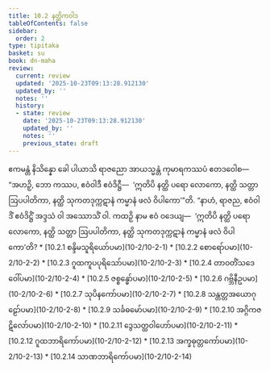 ```yaml
---
title: 10.2 နတ္ထိကဝါဒ
tableOfContents: false
sidebar:
  order: 2
type: tipitaka
basket: su
book: dn-maha
review:
  current: review
  updated: '2025-10-23T09:13:28.912130'
  updated_by: ''
  notes: ''
  history:
  - state: review
    date: '2025-10-23T09:13:28.912130'
    updated_by: ''
    notes: ''
    previous_state: draft
---
```



<ReviewStatus review={frontmatter.review} showDetails={true} />

<HypothesisAnnotation frontmatter={frontmatter} />

<DynamicBreadcrumb />

<Division number="410" book="dn-maha" e="ch" v="7" p="255">

<Paragraph number="1095" book="dn-maha">
ဧကမန္တံ နိသိန္နော ခေါ ပါယာသိ ရာဇညော အာယသ္မန္တံ ကုမာရကဿပံ ဧတဒဝေါစ—  “အဟဉှိ, ဘော ကဿပ, ဧဝံဝါဒီ ဧဝံဒိဋ္ဌီ—  ‘ဣတိပိ နတ္ထိ ပရော လောကော, နတ္ထိ သတ္တာ ဩပပါတိကာ, နတ္ထိ သုကတဒုက္ကဋာနံ ကမ္မာနံ ဖလံ ဝိပါကော’”တိ. “နာဟံ, ရာဇည, ဧဝံဝါဒိံ ဧဝံဒိဋ္ဌိံ အဒ္ဒသံ ဝါ အဿောသိံ ဝါ. ကထဉှိ နာမ ဧဝံ ဝဒေယျ—  ‘ဣတိပိ နတ္ထိ ပရော လောကော, နတ္ထိ သတ္တာ ဩပပါတိကာ, နတ္ထိ သုကတဒုက္ကဋာနံ ကမ္မာနံ ဖလံ ဝိပါကော’တိ?

</Paragraph>
</Division>

<TableOfContents book="dn-maha" section="10.2">
* [10.2.1 စန္ဒိမသူရိယော်ပမာ](10-2/10-2-1)
* [10.2.2 စောရော်ပမာ](10-2/10-2-2)
* [10.2.3 ဂူထကူပပုရိသော်ပမာ](10-2/10-2-3)
* [10.2.4 တာဝတိံသဒေဝေါ်ပမာ](10-2/10-2-4)
* [10.2.5 ဇစ္စန္ဓော်ပမာ](10-2/10-2-5)
* [10.2.6 ဂဗ္ဘိနီဥပမာ](10-2/10-2-6)
* [10.2.7 သုပိနကော်ပမာ](10-2/10-2-7)
* [10.2.8 သန္တတ္တအယောဂုဠော်ပမာ](10-2/10-2-8)
* [10.2.9 သင်္ခဓမော်ပမာ](10-2/10-2-9)
* [10.2.10 အဂ္ဂိကဇဋိလော်ပမာ](10-2/10-2-10)
* [10.2.11 ဒွေသတ္ထဝါဟော်ပမာ](10-2/10-2-11)
* [10.2.12 ဂူထဘာရိကော်ပမာ](10-2/10-2-12)
* [10.2.13 အက္ခဓုတ္တကော်ပမာ](10-2/10-2-13)
* [10.2.14 သာဏဘာရိကော်ပမာ](10-2/10-2-14)
</TableOfContents>